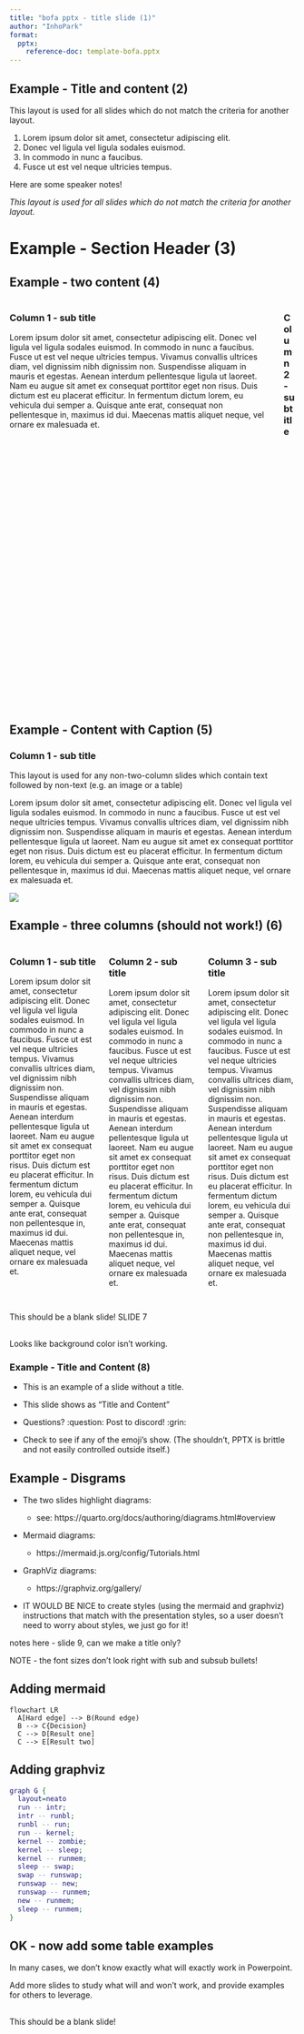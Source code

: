 ```yaml
---
title: "bofa pptx - title slide (1)"
author: "InhoPark"
format:
  pptx:
    reference-doc: template-bofa.pptx
---
```


## Example - Title and content (2)

This layout is used for all slides which do not match the criteria for another layout.

1. Lorem ipsum dolor sit amet, consectetur adipiscing elit.
1. Donec vel ligula vel ligula sodales euismod.
1. In commodo in nunc a faucibus.
1. Fusce ut est vel neque ultricies tempus.

::: {.notes}
Here are some speaker notes!

*This layout is used for all slides which do not match the criteria for another layout.*

:::

# Example - Section Header (3)

## Example - two content (4)

::::{.columns}

:::{.column}
### Column 1 - sub title

Lorem ipsum dolor sit amet, consectetur adipiscing elit. Donec vel ligula vel ligula sodales euismod. In commodo in nunc a faucibus. Fusce ut est vel neque ultricies tempus. Vivamus convallis ultrices diam, vel dignissim nibh dignissim non. Suspendisse aliquam in mauris et egestas. Aenean interdum pellentesque ligula ut laoreet. Nam eu augue sit amet ex consequat porttitor eget non risus. Duis dictum est eu placerat efficitur. In fermentum dictum lorem, eu vehicula dui semper a. Quisque ante erat, consequat non pellentesque in, maximus id dui. Maecenas mattis aliquet neque, vel ornare ex malesuada et.
:::

:::{.column}
### Column 2 - subtitle
![title of figure](student-pictures-example.png)
:::

::::

## Example - Content with Caption (5)

### Column 1 - sub title

This layout is used for any non-two-column slides which contain text followed by non-text (e.g. an image or a table)

Lorem ipsum dolor sit amet, consectetur adipiscing elit. Donec vel ligula vel ligula sodales euismod. In commodo in nunc a faucibus. Fusce ut est vel neque ultricies tempus. Vivamus convallis ultrices diam, vel dignissim nibh dignissim non. Suspendisse aliquam in mauris et egestas. Aenean interdum pellentesque ligula ut laoreet. Nam eu augue sit amet ex consequat porttitor eget non risus. Duis dictum est eu placerat efficitur. In fermentum dictum lorem, eu vehicula dui semper a. Quisque ante erat, consequat non pellentesque in, maximus id dui. Maecenas mattis aliquet neque, vel ornare ex malesuada et.

![](student-pictures-example.png)


## Example - three columns (should not work!) (6)
::::{.columns}

:::{.column}
### Column 1 - sub title
Lorem ipsum dolor sit amet, consectetur adipiscing elit. Donec vel ligula vel ligula sodales euismod. In commodo in nunc a faucibus. Fusce ut est vel neque ultricies tempus. Vivamus convallis ultrices diam, vel dignissim nibh dignissim non. Suspendisse aliquam in mauris et egestas. Aenean interdum pellentesque ligula ut laoreet. Nam eu augue sit amet ex consequat porttitor eget non risus. Duis dictum est eu placerat efficitur. In fermentum dictum lorem, eu vehicula dui semper a. Quisque ante erat, consequat non pellentesque in, maximus id dui. Maecenas mattis aliquet neque, vel ornare ex malesuada et.
:::

:::{.column}
### Column 2 - sub title
Lorem ipsum dolor sit amet, consectetur adipiscing elit. Donec vel ligula vel ligula sodales euismod. In commodo in nunc a faucibus. Fusce ut est vel neque ultricies tempus. Vivamus convallis ultrices diam, vel dignissim nibh dignissim non. Suspendisse aliquam in mauris et egestas. Aenean interdum pellentesque ligula ut laoreet. Nam eu augue sit amet ex consequat porttitor eget non risus. Duis dictum est eu placerat efficitur. In fermentum dictum lorem, eu vehicula dui semper a. Quisque ante erat, consequat non pellentesque in, maximus id dui. Maecenas mattis aliquet neque, vel ornare ex malesuada et.
:::

:::{.column}
### Column 3 - sub title
Lorem ipsum dolor sit amet, consectetur adipiscing elit. Donec vel ligula vel ligula sodales euismod. In commodo in nunc a faucibus. Fusce ut est vel neque ultricies tempus. Vivamus convallis ultrices diam, vel dignissim nibh dignissim non. Suspendisse aliquam in mauris et egestas. Aenean interdum pellentesque ligula ut laoreet. Nam eu augue sit amet ex consequat porttitor eget non risus. Duis dictum est eu placerat efficitur. In fermentum dictum lorem, eu vehicula dui semper a. Quisque ante erat, consequat non pellentesque in, maximus id dui. Maecenas mattis aliquet neque, vel ornare ex malesuada et.
:::

::::

##

:::{.notes}
This should be a blank slide! SLIDE 7
:::

## {background-color="black"}

Looks like background color isn't working.

### Example - Title and Content (8)

* This is an example of a slide without a title.

* This slide shows as "Title and Content"

* Questions? :question:    Post to discord! :grin:

* Check to see if any of the emoji's show. (The shouldn't, PPTX is brittle and not
easily controlled outside itself.)

## Example - Disgrams

- The two slides highlight diagrams:

  - see: https://quarto.org/docs/authoring/diagrams.html#overview

- Mermaid diagrams:

  * https://mermaid.js.org/config/Tutorials.html

- GraphViz diagrams:

  * https://graphviz.org/gallery/

- IT WOULD BE NICE to create styles (using the mermaid and graphviz) instructions
that match with the presentation styles, so a user doesn't need to worry about styles,
we just go for it!

:::{.notes}
notes here - slide 9, can we make a title only?

NOTE - the font sizes don't look right with sub and subsub bullets!
:::

## Adding mermaid

```mermaid
flowchart LR
  A[Hard edge] --> B(Round edge)
  B --> C{Decision}
  C --> D[Result one]
  C --> E[Result two]
```

## Adding graphviz

```dot
graph G {
  layout=neato
  run -- intr;
  intr -- runbl;
  runbl -- run;
  run -- kernel;
  kernel -- zombie;
  kernel -- sleep;
  kernel -- runmem;
  sleep -- swap;
  swap -- runswap;
  runswap -- new;
  runswap -- runmem;
  new -- runmem;
  sleep -- runmem;
}
```

## OK - now add some table examples

In many cases, we don't know exactly what will exactly work in Powerpoint.

Add more slides to study what will and won't work, and provide examples for others to leverage.


##

:::{.notes}
This should be a blank slide!
:::
